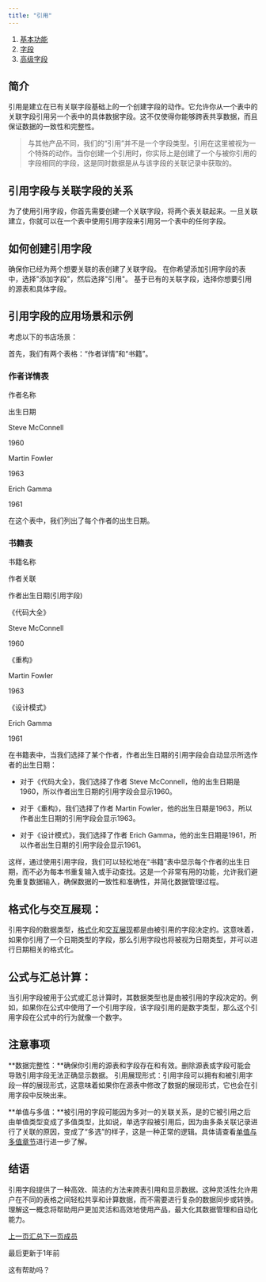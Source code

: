 ```yaml
---
title: "引用"
---
```


1. [基本功能](/ji-ben-gong-neng)
2. [字段](/ji-ben-gong-neng/zi-duan)
3. [高级字段](/ji-ben-gong-neng/zi-duan/gao-ji-zi-duan)

## 简介

引用是建立在已有关联字段基础上的一个创建字段的动作。它允许你从一个表中的关联字段引用另一个表中的具体数据字段。这不仅使得你能够跨表共享数据，而且保证数据的一致性和完整性。

> 与其他产品不同，我们的“引用”并不是一个字段类型。引用在这里被视为一个特殊的动作。当你创建一个引用时，你实际上是创建了一个与被你引用的字段相同的字段，这是同时数据是从与该字段的关联记录中获取的。

## 引用字段与关联字段的关系

为了使用引用字段，你首先需要创建一个关联字段，将两个表关联起来。一旦关联建立，你就可以在一个表中使用引用字段来引用另一个表中的任何字段。

## 如何创建引用字段

确保你已经为两个想要关联的表创建了关联字段。 在你希望添加引用字段的表中，选择"添加字段"，然后选择"引用"。 基于已有的关联字段，选择你想要引用的源表和具体字段。

## 引用字段的应用场景和示例

考虑以下的书店场景：

首先，我们有两个表格：“作者详情”和“书籍”。

### 作者详情表

作者名称

出生日期

Steve McConnell

1960

Martin Fowler

1963

Erich Gamma

1961

在这个表中，我们列出了每个作者的出生日期。

### 书籍表

书籍名称

作者关联

作者出生日期(引用字段)

《代码大全》

Steve McConnell

1960

《重构》

Martin Fowler

1963

《设计模式》

Erich Gamma

1961

在书籍表中，当我们选择了某个作者，作者出生日期的引用字段会自动显示所选作者的出生日期：

* 对于《代码大全》，我们选择了作者 Steve McConnell，他的出生日期是1960，所以作者出生日期的引用字段会显示1960。

* 对于《重构》，我们选择了作者 Martin Fowler，他的出生日期是1963，所以作者出生日期的引用字段会显示1963。

* 对于《设计模式》，我们选择了作者 Erich Gamma，他的出生日期是1961，所以作者出生日期的引用字段会显示1961。

这样，通过使用引用字段，我们可以轻松地在“书籍”表中显示每个作者的出生日期，而不必为每本书重复输入或手动查找。这是一个非常有用的功能，允许我们避免重复数据输入，确保数据的一致性和准确性，并简化数据管理过程。

## 格式化与交互展现：

引用字段的数据类型，[格式化](/ji-ben-gong-neng/zi-duan/tong-yong/ge-shi-hua)和[交互展现](/ji-ben-gong-neng/zi-duan/tong-yong/jiao-hu-zhan-xian)都是由被引用的字段决定的。这意味着，如果你引用了一个日期类型的字段，那么引用字段也将被视为日期类型，并可以进行日期相关的格式化。

## 公式与汇总计算：

当引用字段被用于公式或汇总计算时，其数据类型也是由被引用的字段决定的。例如，如果你在公式中使用了一个引用字段，该字段引用的是数字类型，那么这个引用字段在公式中的行为就像一个数字。

## 注意事项

\*\*数据完整性：\*\*确保你引用的源表和字段存在和有效。删除源表或字段可能会导致引用字段无法正确显示数据。 引用展现形式：引用字段可以拥有和被引用字段一样的展现形式，这意味着如果你在源表中修改了数据的展现形式，它也会在引用字段中反映出来。

\*\*单值与多值：\*\*被引用的字段可能因为多对一的关联关系，是的它被引用之后由单值类型变成了多值类型，比如说，单选字段被引用后，因为由多条关联记录进行了关联的原因，变成了“多选”的样子，这是一种正常的逻辑。具体请查看[单值与多值章节](/ji-ben-gong-neng/zi-duan/tong-yong/dan-zhi-yu-duo-zhi)进行进一步了解。

## 结语

引用字段提供了一种高效、简洁的方法来跨表引用和显示数据。这种灵活性允许用户在不同的表格之间轻松共享和计算数据，而不需要进行复杂的数据同步或转换。理解这一概念将帮助用户更加灵活和高效地使用产品，最大化其数据管理和自动化能力。

[上一页汇总](/ji-ben-gong-neng/zi-duan/gao-ji-zi-duan/hui-zong)[下一页成员](/ji-ben-gong-neng/zi-duan/gao-ji-zi-duan/cheng-yuan)

最后更新于1年前

这有帮助吗？
